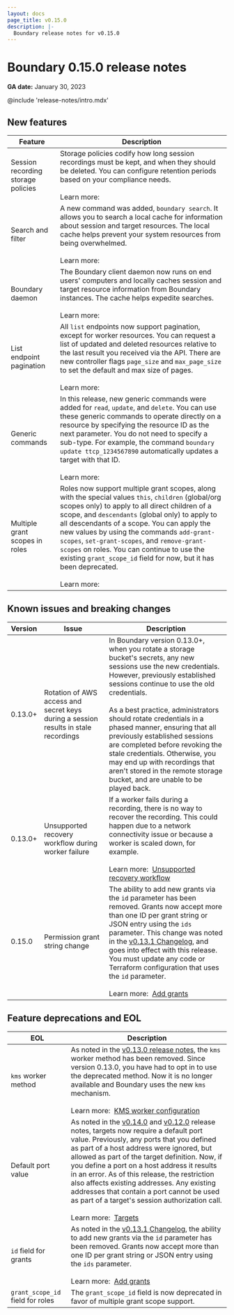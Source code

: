 ```yaml
---
layout: docs
page_title: v0.15.0
description: |-
  Boundary release notes for v0.15.0
---
```


# Boundary 0.15.0 release notes

**GA date:** January 30, 2023

@include 'release-notes/intro.mdx'

## New features

<table>
  <thead>
    <tr>
      <th style={{verticalAlign: 'middle'}}>Feature</th>
      <th style={{verticalAlign: 'middle'}}>Description</th>
    </tr>
  </thead>
  <tbody>

  <tr>
    <td style={{verticalAlign: 'middle'}}>
      Session recording storage policies
    </td>
    <td style={{verticalAlign: 'middle'}}>
     Storage policies codify how long session recordings must be kept, and when they should be deleted. You can configure retention periods based on your compliance needs.
      <br /><br />
      Learn more:&nbsp;
    </td>
  </tr>

   <tr>
    <td style={{verticalAlign: 'middle'}}>
      Search and filter
    </td>
    <td style={{verticalAlign: 'middle'}}>
      A new command was added, <code>boundary search</code>. It allows you to search a local cache for information about session and target resources. The local cache helps prevent your system resources from being overwhelmed.
      <br /><br />
      Learn more:&nbsp;
    </td>
  </tr>

  <tr>
    <td style={{verticalAlign: 'middle'}}>
      Boundary daemon
    </td>
    <td style={{verticalAlign: 'middle'}}>
      The Boundary client daemon now runs on end users' computers and locally caches session and target resource information from Boundary instances. The cache helps expedite searches.
      <br /><br />
      Learn more:&nbsp;
    </td>
  </tr>

   <tr>
    <td style={{verticalAlign: 'middle'}}>
      List endpoint pagination
    </td>
    <td style={{verticalAlign: 'middle'}}>
      All <code>list</code> endpoints now support pagination, except for worker resources. You can request a list of updated and deleted resources relative to the last result you received via the API. There are new controller flags <code>page_size</code> and <code>max_page_size</code> to set the default and max size of pages.
      <br /><br />
      Learn more:&nbsp;
    </td>
  </tr>

  <tr>
    <td style={{verticalAlign: 'middle'}}>
      Generic commands
    </td>
    <td style={{verticalAlign: 'middle'}}>
      In this release, new generic commands were added for <code>read</code>, <code>update</code>, and <code>delete</code>. You can use these generic commands to operate directly on a resource by specifying the resource ID as the next parameter. You do not need to specify a sub-type. For example, the command <code>boundary update ttcp_1234567890</code> automatically updates a target with that ID.
      <br /><br />
      Learn more:&nbsp;
    </td>
  </tr>

  <tr>
    <td style={{verticalAlign: 'middle'}}>
      Multiple grant scopes in roles
    </td>
    <td style={{verticalAlign: 'middle'}}>
      Roles now support multiple grant scopes, along with the special values <code>this</code>, <code>children</code> (global/org scopes only) to apply to all direct children of a scope, and <code>descendants</code> (global only) to apply to all descendants of a scope. You can apply the new values by using the commands <code>add-grant-scopes</code>, <code>set-grant-scopes</code>, and <code>remove-grant-scopes</code> on roles. You can continue to use the existing <code>grant_scope_id</code> field for now, but it has been deprecated.
      <br /><br />
      Learn more:&nbsp;
    </td>
  </tr>


  </tbody>
</table>

## Known issues and breaking changes

<table>
  <thead>
    <tr>
      <th style={{verticalAlign: 'middle'}}>Version</th>
      <th style={{verticalAlign: 'middle'}}>Issue</th>
      <th style={{verticalAligh: 'middle'}}>Description</th>
    </tr>
  </thead>
  <tbody>

  <tr>
    <td style={{verticalAlign: 'middle'}}>
    0.13.0+
    </td>
    <td style={{verticalAlign: 'middle'}}>
    Rotation of AWS access and secret keys during a session results in stale recordings
    </td>
    <td style={{verticalAlign: 'middle'}}>
    In Boundary version 0.13.0+, when you rotate a storage bucket's secrets, any new sessions use the new credentials. However, previously established sessions continue to use the old credentials.
    <br /><br />
    As a best practice, administrators should rotate credentials in a phased manner, ensuring that all previously established sessions are completed before revoking the stale credentials.
    Otherwise, you may end up with recordings that aren't stored in the remote storage bucket, and are unable to be played back.
    </td>
  </tr>
  <tr>
    <td style={{verticalAlign: 'middle'}}>
    0.13.0+
    </td>
    <td style={{verticalAlign: 'middle'}}>
    Unsupported recovery workflow during worker failure
    </td>
    <td style={{verticalAlign: 'middle'}}>
    If a worker fails during a recording, there is no way to recover the recording. This could happen due to a network connectivity issue or because a worker is scaled down, for example.
    <br /><br />
    Learn more:&nbsp;
    <a href="/boundary/docs/troubleshoot/troubleshoot-recorded-sessions#unsupported-recovery-workflow">Unsupported recovery workflow</a>
    </td>
  </tr>

<tr>
    <td style={{verticalAlign: 'middle'}}>
    0.15.0
    </td>
    <td style={{verticalAlign: 'middle'}}>
    Permission grant string change
    </td>
    <td style={{verticalAlign: 'middle'}}>
    The ability to add new grants via the <code>id</code> parameter has been removed. Grants now accept more than one ID per grant string or JSON entry using the <code>ids</code> parameter. This change was noted in the <a href="https://github.com/hashicorp/boundary/blob/main/CHANGELOG.md#0131-20230710">v0.13.1 Changelog</a>, and goes into effect with this release. You must update any code or Terraform configuration that uses the <code>id</code> parameter.
    <br /><br />
    Learn more:&nbsp;
    <a href="/boundary/docs/commands/roles/add-grants">Add grants</a>
    </td>
  </tr>

  </tbody>
</table>

## Feature deprecations and EOL

<table>
  <thead>
    <tr>
      <th style={{verticalAlign: 'middle'}}>EOL</th>
      <th style={{verticalAlign: 'middle'}}>Description</th>
    </tr>
  </thead>
  <tbody>

  <tr>
    <td style={{verticalAlign: 'middle'}}>
      <code>kms</code> worker method
    </td>
    <td style={{verticalAlign: 'middle'}}>
     As noted in the <a href="/boundary/docs/release-notes/v0_13_0#deprecations-and-changes">v0.13.0 release notes</a>, the <code>kms</code> worker method has been removed. Since version 0.13.0, you have had to opt in to use the deprecated method. Now it is no longer available and Boundary uses the new <code>kms</code> mechanism.
      <br /><br />
      Learn more:&nbsp;
      <a href="/boundary/docs/configuration/worker/kms-worker">KMS worker configuration</a>
    </td>
  </tr>

  <tr>
    <td style={{verticalAlign: 'middle'}}>
      Default port value
    </td>
    <td style={{verticalAlign: 'middle'}}>
     As noted in the <a href="/boundary/docs/release-notes/v0_14_0#feature-deprecations-and-eol">v0.14.0</a> and <a href="/boundary/docs/release-notes/v0_12_0#deprecations-and-changes">v0.12.0</a> release notes, targets now require a default port value. Previously, any ports that you defined as part of a host address were ignored, but allowed as part of the target definition. Now, if you define a port on a host address it results in an error. As of this release, the restriction also affects existing addresses. Any existing addresses that contain a port cannot be used as part of a target's session authorization call.
      <br /><br />
      Learn more:&nbsp;
      <a href="/boundary/docs/concepts/domain-model/targets">Targets</a>
    </td>
  </tr>

  <tr>
    <td style={{verticalAlign: 'middle'}}>
      <code>id</code> field for grants
    </td>
    <td style={{verticalAlign: 'middle'}}>
     As noted in the <a href="https://github.com/hashicorp/boundary/blob/main/CHANGELOG.md#0131-20230710">v0.13.1 Changelog</a>, the ability to add new grants via the <code>id</code> parameter has been removed. Grants now accept more than one ID per grant string or JSON entry using the <code>ids</code> parameter.
      <br /><br />
      Learn more:&nbsp;
      <a href="/boundary/docs/commands/roles/add-grants">Add grants</a>
    </td>
  </tr>

  <tr>
    <td style={{verticalAlign: 'middle'}}>
      <code>grant_scope_id</code> field for roles
    </td>
    <td style={{verticalAlign: 'middle'}}>
     The <code>grant_scope_id</code> field is now deprecated in favor of multiple grant scope support.
    </td>
  </tr>


  </tbody>
</table>
